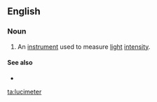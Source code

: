 ==English==

===Noun===
{{en-noun}}

# An [[instrument]] used to measure [[light]] [[intensity]].

====See also====
* {{l|en|photometer}}

[[ta:lucimeter]]